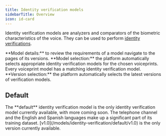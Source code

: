 ```yaml
---
title: Identity verification models
sidebarTitle: Overview
icon: id-card
---
```


Identity verification models are analyzers and comparators of the
biometric characteristics of the voice. They can be used to
perform [identity verifications][1].

<Tip>
  **Model details:** to review the requirements of a model
  navigate to the pages of its versions.
</Tip>

<Note>
  **Model selection:** the platform automatically
  selects appropriate identity verification models
  for the chosen voiceprints. Every voiceprint model
  has a matching identity verification model.
</Note>

<Note>
  **Version selection:** the platform automatically
  selects the latest versions of verification models.
</Note>

## Default

<Tabs>
  <Tab title="Description">
    The **default** identity verification model is the only
    identity verification model currently available, with
    more coming soon. The telephone channel and the English
    and Spanish languages make up a significant part of its
    training dataset.
  </Tab>
  <Tab title="Currently available version">
    [v1.0](/models/identity-verification/default/v1.0)
    is the only version currently available.
  </Tab>
</Tabs>

[1]: /api-reference/identity-verifications
